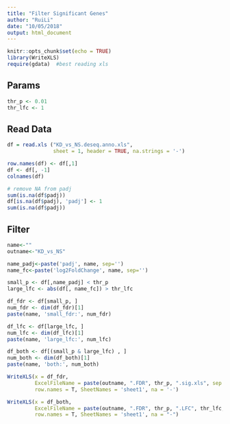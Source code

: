 ```yaml
---
title: "Filter Significant Genes"
author: "RuiLi"
date: "10/05/2018"
output: html_document
---
```


```r
knitr::opts_chunk$set(echo = TRUE)
library(WriteXLS)
require(gdata)  #best reading xls
```

## Params
```r
thr_p <- 0.01
thr_lfc <- 1
```

## Read Data
```r
df = read.xls ("KD_vs_NS.deseq.anno.xls", 
               sheet = 1, header = TRUE, na.strings = '-')

row.names(df) <- df[,1]
df <- df[, -1]
colnames(df)

# remove NA from padj
sum(is.na(df$padj))
df[is.na(df$padj), 'padj'] <- 1  
sum(is.na(df$padj))
```


## Filter
```r
name<-""
outname<-"KD_vs_NS"

name_padj<-paste('padj', name, sep='') 
name_fc<-paste('log2FoldChange', name, sep='') 

small_p <- df[,name_padj] < thr_p
large_lfc <- abs(df[, name_fc]) > thr_lfc

df_fdr <- df[small_p, ]
num_fdr <- dim(df_fdr)[1]
paste(name, 'small_fdr:', num_fdr)

df_lfc <- df[large_lfc, ]
num_lfc <- dim(df_lfc)[1]
paste(name, 'large_lfc:', num_lfc)

df_both <- df[(small_p & large_lfc) , ]
num_both <- dim(df_both)[1]
paste(name, 'both:', num_both)

WriteXLS(x = df_fdr, 
         ExcelFileName = paste(outname, ".FDR", thr_p, ".sig.xls", sep = ""), 
         row.names = T, SheetNames = 'sheet1', na = '-')

WriteXLS(x = df_both, 
         ExcelFileName = paste(outname, ".FDR", thr_p, ".LFC", thr_lfc, ".sig.xls", sep = ""), 
         row.names = T, SheetNames = 'sheet1', na = "-")
```

